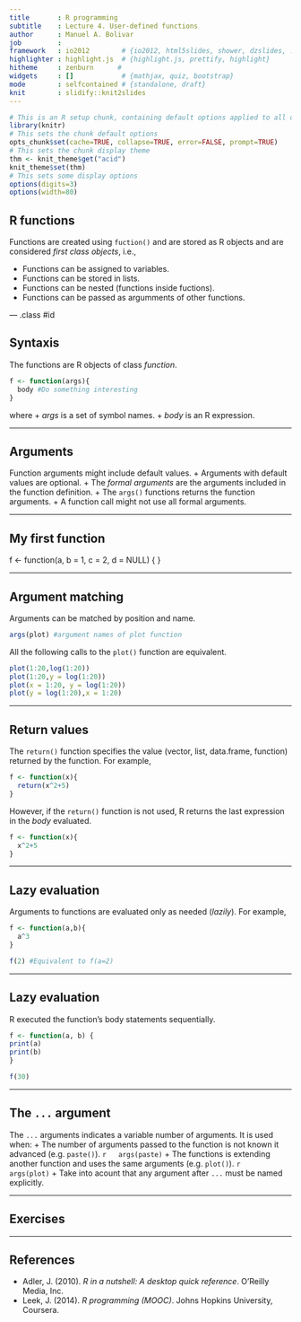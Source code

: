 ```yaml
---
title       : R programming
subtitle    : Lecture 4. User-defined functions
author      : Manuel A. Bolivar
job         : 
framework   : io2012        # {io2012, html5slides, shower, dzslides, ...}
highlighter : highlight.js  # {highlight.js, prettify, highlight}
hitheme     : zenburn      # 
widgets     : []            # {mathjax, quiz, bootstrap}
mode        : selfcontained # {standalone, draft}
knit        : slidify::knit2slides
---
```



```r
# This is an R setup chunk, containing default options applied to all other chunks
library(knitr)
# This sets the chunk default options
opts_chunk$set(cache=TRUE, collapse=TRUE, error=FALSE, prompt=TRUE)
# This sets the chunk display theme
thm <- knit_theme$get("acid")
knit_theme$set(thm)
# This sets some display options
options(digits=3)
options(width=80)
```


<style>
em {
  font-style: italic
}
strong {
  font-weight: bold;
}
</style>



## R functions

Functions are created using `fuction()` and are stored as R objects and are considered *first class objects*, i.e.,

  + Functions can be assigned to variables.
  + Functions can be stored in lists.
  + Functions can be nested (functions inside fuctions).
  + Functions can be passed as argumments of other functions.

--- .class #id 

## Syntaxis

The functions are R objects of class *function*.

```r
f <- function(args){
  body #Do something interesting
}
```

where 
+ *args* is a set of symbol names.
+ *body* is an R expression.

---

## Arguments

Function arguments might include default values.
  + Arguments with default values are optional.
  + The *formal arguments* are the arguments included in the function definition.
  + The `args()` functions returns the function arguments.
  + A function call might not use all formal arguments.

---

## My first function

f <- function(a, b = 1, c = 2, d = NULL) {
}

---

## Argument matching

Arguments can be matched by position and name.

```r
args(plot) #argument names of plot function
```

All the following calls to the `plot()` function are equivalent.

```r
plot(1:20,log(1:20))
plot(1:20,y = log(1:20))
plot(x = 1:20, y = log(1:20))
plot(y = log(1:20),x = 1:20)
```

---

## Return values

The `return()` function specifies the value (vector, list, data.frame, function) returned by the function. For example,

```r
f <- function(x){
  return(x^2+5)
}
```

However, if the `return()` function is not used, R returns the last expression in the *body* evaluated.

```r
f <- function(x){
  x^2+5
}
```

---

## Lazy evaluation

Arguments to functions are evaluated only as needed (*lazily*). For example,

```r
f <- function(a,b){
  a^3
}
```

```r
f(2) #Equivalent to f(a=2)
```

---

## Lazy evaluation

R executed the function's body statements sequentially.

```r
f <- function(a, b) {
print(a)
print(b)
}
```

```r
f(30)
```

---

## The `...` argument

The `...` arguments indicates a variable number of arguments. It is used when:
  + The number of arguments passed to the function is not known it advanced (e.g. `paste()`).
  ```r
  args(paste)
  ```
  + The functions is extending another function and uses the same arguments (e.g. `plot()`).
  ```r
  args(plot)
  ```
  + Take into acount that any argument after `...` must be named explicitly. 

---

## Exercises


---
  
## References

+ Adler, J. (2010). *R in a nutshell: A desktop quick reference*. O'Reilly Media, Inc.
+ Leek, J. (2014). *R programming (MOOC)*. Johns Hopkins University, Coursera.